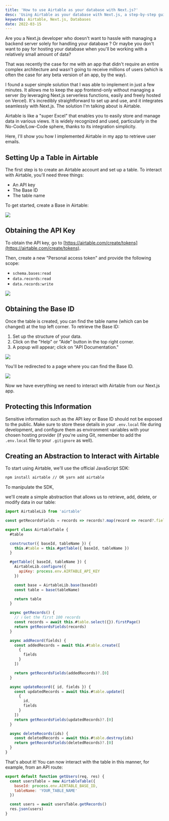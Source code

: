 ```yaml
---
title: 'How to use Airtable as your database with Next.js?'
desc: 'Using Airtable as your database with Next.js, a step-by-step guide'
keywords: Airtable, Next.js, Databases
date: 2022-03-15
---
```


Are you a Next.js developer who doesn't want to hassle with managing a backend server solely for handling your database ? Or maybe you don't want to pay for hosting your database when you'll be working with a relatively small amount of data?

That was recently the case for me with an app that didn't require an entire complex architecture and wasn't going to receive millions of users (which is often the case for any beta version of an app, by the way).

I found a super simple solution that I was able to implement in just a few minutes. It allows me to keep the app frontend-only without managing a server (by leveraging Next.js serverless functions, easily and freely hosted on Vercel). It's incredibly straightforward to set up and use, and it integrates seamlessly with Next.js. The solution I'm talking about is Airtable.

Airtable is like a "super Excel" that enables you to easily store and manage data in various views. It is widely recognized and used, particularly in the No-Code/Low-Code sphere, thanks to its integration simplicity.

Here, I'll show you how I implemented Airtable in my app to retrieve user emails.

## Setting Up a Table in Airtable

The first step is to create an Airtable account and set up a table.
To interact with Airtable, you'll need three things:

- An API key
- The Base ID
- The table name

To get started, create a Base in Airtable:

<Image
  src="/assets/articles/airtable-db-in-next/create-base.png"
  layout="fill"
/>

## Obtaining the API Key

To obtain the API key, go to [https://airtable.com/create/tokens](https://airtable.com/create/tokens).

Then, create a new "Personal access token" and provide the following scope:

- `schema.bases:read`
- `data.records:read`
- `data.records:write`

<Image
  src="/assets/articles/airtable-db-in-next/create-token.png"
  layout="fill"
/>

## Obtaining the Base ID

Once the table is created, you can find the table name (which can be changed) at the top left corner. To retrieve the Base ID:

1. Set up the structure of your data.
2. Click on the "Help" or "Aide" button in the top right corner.
3. A popup will appear; click on "API Documentation."

<Image
  src="/assets/articles/airtable-db-in-next/go-to-api-doc.png"
  layout="fill"
/>

You'll be redirected to a page where you can find the Base ID.

<Image
  src="/assets/articles/airtable-db-in-next/get-base-id-from-doc.png"
  layout="fill"
/>

Now we have everything we need to interact with Airtable from our Next.js app.

## Protecting this Information

Sensitive information such as the API key or Base ID should not be exposed to the public. Make sure to store these details in your `.env.local` file during development, and configure them as environment variables with your chosen hosting provider (if you're using Git, remember to add the `.env.local` file to your `.gitignore` as well).

## Creating an Abstraction to Interact with Airtable

To start using Airtable, we'll use the official JavaScript SDK:

```bash
npm install airtable // OR yarn add airtable
```

To manipulate the SDK,

we'll create a simple abstraction that allows us to retrieve, add, delete, or modify data in our table:

```jsx
import AirtableLib from 'airtable'

const getRecordsFields = records => records?.map(record => record?.fields)

export class AirtableTable {
  #table

  constructor({ baseId, tableName }) {
    this.#table = this.#getTable({ baseId, tableName })
  }

  #getTable({ baseId, tableName }) {
    AirtableLib.configure({
      apiKey: process.env.AIRTABLE_API_KEY
    })

    const base = AirtableLib.base(baseId)
    const table = base(tableName)

    return table
  }

  async getRecords() {
    // ℹ️ Get the first 100 records
    const records = await this.#table.select({}).firstPage()
    return getRecordsFields(records)
  }

  async addRecord(fields) {
    const addedRecords = await this.#table.create([
      {
        fields
      }
    ])

    return getRecordsFields(addedRecords)?.[0]
  }

  async updateRecord({ id, fields }) {
    const updatedRecords = await this.#table.update([
      {
        id,
        fields
      }
    ])
    return getRecordsFields(updatedRecords)?.[0]
  }

  async deleteRecords(ids) {
    const deletedRecords = await this.#table.destroy(ids)
    return getRecordsFields(deletedRecords)?.[0]
  }
}
```

That's about it! You can now interact with the table in this manner, for example, from an API route:

```jsx
export default function getUsers(req, res) {
  const usersTable = new AirtableTable({
    baseId: process.env.AIRTABLE_BASE_ID,
    tableName: 'YOUR_TABLE_NAME'
  })

  const users = await usersTable.getRecords()
  res.json(users)
}
```
